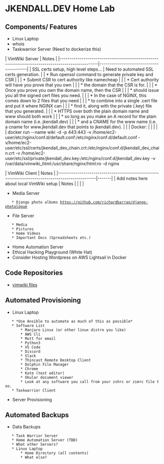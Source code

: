 = JKENDALL.DEV Home Lab =
== Components/ Features ==
* Linux Laptop
* whois
* Taskwarrior Server (Need to dockerize this)
 
| VimWiki Server                                                                                  | Notes                                   |
|-------------------------------------------------------------------------------------------------|-----------------------------------------|
| SSL certs setup, high level steps...                                                            | Need to automated SSL certs generation. |
| * Run openssl command to generate private key and CSR                                           |                                         |
| * Submit CSR to cert authority like namecheap                                                   |                                         |
| * Cert authority will have you prove that you own                                               |                                         |
| * the domain that the CSR is for.                                                               |                                         |
| * Once you prove you own the domain name, then the CSR                                          |                                         |
| * should issue you all the signed cert files you need.                                          |                                         |
| * In the case of NGINX, this comes down to 2 files that you need                                |                                         |
| * to combine into a single .cert file and put it where NGINX can                                |                                         |
| * find it, along with the private (.key) file that you generated.                               |                                         |
| * HTTPS over both the plain domain name and www should both work                                |                                         |
| * so long as you make an A record for the plain domain name (i.e. jkendall.dev)                 |                                         |
| * and a CNAME for the www name (i.e. a cname for www.jkendall.dev that points to jkendall.dev). |                                         |
| Docker:                                                                                         |                                         |
|                                                                                                 |                                         |
docker run --name wiki -d -p 443:443 -v /home/ec2-user/etc/nginx/conf.d/default.conf:/etc/nginx/conf.d/default.conf -v/home/ec2-user/etc/ssl/certs/jkendall_dev_chain.crt:/etc/nginx/conf.d/jkendall_dev_chain.crt -v /home/ec2-user/etc/ssl/private/jkendall_dev.key:/etc/nginx/conf.d/jkendall_dev.key -v /var/data/vimwiki_html:/usr/share/nginx/html:ro -d nginx 


| VimWiki Client                                                                                  | Notes |
|-------------------------------------------------------------------------------------------------|-------|
| Add notes here about local VimWiki setup                                                        | Notes |
|                                                                                                 |       |


* Media Server
	* Django photo albums https://github.com/richardbarran/django-photologue 
* File Server
	* Media
	* Pictures
	* Home Videos
	* Important Docs (Spreadsheets etc.)
* Home Automation Server 
* Ethical Hacking Playground (White Hat)
* Consider Hosting Wordpress on AWS Lightsail in Docker
== Code Repositories ==
* [[https://github.com/jlk1975/vimwiki|vimwiki files]]
== Automated Provisioning ==
* Linux Laptop
	* *Use Ansible to automate as much of this as possible*
	* Software List
		* Manjaro Linux (or other linux distro you like) 
		* AWS Cli
		* Mutt for email
		* Python3
		* VS Code
		* Discord
		* Slack
		* Thincast Remote Desktop Client
		* Dolphin File Manager
		* Chrome
		* Kate (text editor)
		* Okular document viewer
		* Look at any software you call from your zshrc or zimrc file too.
	* Taskwarrior Client
* Server Provisioning
== Automated Backups ==
* Data Backups
	* Task Warrior Server
	* Home Automation Server (TBD)
	* What other Servers?
	* Linux Laptop
		* Home Directory (all contents)
		* What else?
